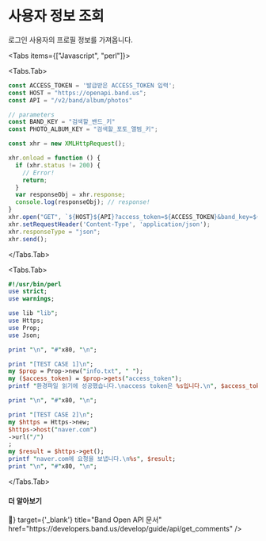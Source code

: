 
# 사용자 정보 조회

로그인 사용자의 프로필 정보를 가져옵니다.


<Tabs items={["Javascript", "perl"]}>

<Tabs.Tab>
```js filename="example.js" copy
const ACCESS_TOKEN = '발급받은 ACCESS_TOKEN 입력';
const HOST = "https://openapi.band.us";
const API = "/v2/band/album/photos"

// parameters
const BAND_KEY = "검색할_밴드_키"
const PHOTO_ALBUM_KEY = "검색할_포토_앨범_키";

const xhr = new XMLHttpRequest();

xhr.onload = function () {
  if (xhr.status != 200) {
    // Error!
    return;
  }
  var responseObj = xhr.response;
  console.log(responseObj); // response!
}
xhr.open("GET", `${HOST}${API}?access_token=${ACCESS_TOKEN}&band_key=${BAND_KEY}&photo_album_key=${PHOTO_ALBUM_KEY}`);
xhr.setRequestHeader('Content-Type', 'application/json');
xhr.responseType = "json";
xhr.send();
```
</Tabs.Tab>

<Tabs.Tab>
```perl filename="example.pl"
#!/usr/bin/perl
use strict;
use warnings;

use lib "lib";
use Https;
use Prop;
use Json;

print "\n", "#"x80, "\n";

print "[TEST CASE 1]\n";
my $prop = Prop->new("info.txt", " ");
my ($access_token) = $prop->gets("access_token");
printf "환경파일 읽기에 성공했습니다.\naccess token은 %s입니다.\n", $access_token;

print "\n", "#"x80, "\n";

print "[TEST CASE 2]\n";
my $https = Https->new;
$https->host("naver.com")
->url("/")
;
my $result = $https->get();
printf "naver.com에 요청을 보냅니다.\n%s", $result;
print "\n", "#"x80, "\n";

```
</Tabs.Tab>
</Tabs>

#### 더 알아보기

<Cards>
  <Card
    icon={<span>📖</span>}
    target={'_blank'}
    title="Band Open API 문서"
    href="https://developers.band.us/develop/guide/api/get_comments"
  />
</Cards>
